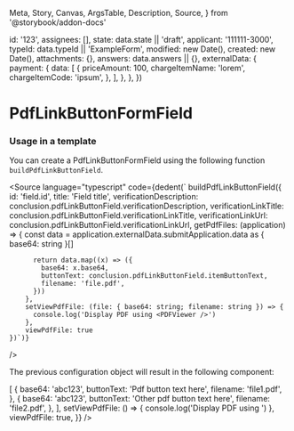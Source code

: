   Meta,
  Story,
  Canvas,
  ArgsTable,
  Description,
  Source,
} from '@storybook/addon-docs'


  id: '123',
  assignees: [],
  state: data.state || 'draft',
  applicant: '111111-3000',
  typeId: data.typeId || 'ExampleForm',
  modified: new Date(),
  created: new Date(),
  attachments: {},
  answers: data.answers || {},
  externalData: {
    payment: {
      data: [
        {
          priceAmount: 100,
          chargeItemName: 'lorem',
          chargeItemCode: 'ipsum',
        },
      ],
    },
  },
})

<Meta
  title="Application System/PdfLinkButtonFormField"
  component={PdfLinkButtonFormField}
/>

# PdfLinkButtonFormField

### Usage in a template

You can create a PdfLinkButtonFormField using the following function `buildPdfLinkButtonField`.

<Source
  language="typescript"
  code={dedent(`
    buildPdfLinkButtonField({
        id: 'field.id',
        title: 'Field title',
        verificationDescription: conclusion.pdfLinkButtonField.verificationDescription,
        verificationLinkTitle: conclusion.pdfLinkButtonField.verificationLinkTitle,
        verificationLinkUrl: conclusion.pdfLinkButtonField.verificationLinkUrl,
        getPdfFiles: (application) => {
          const data = application.externalData.submitApplication.data as {
            base64: string
          }[]

          return data.map((x) => ({
            base64: x.base64,
            buttonText: conclusion.pdfLinkButtonField.itemButtonText,
            filename: 'file.pdf',
          }))
        },
        setViewPdfFile: (file: { base64: string; filename: string }) => {
          console.log('Display PDF using <PDFViewer />')
        },
        viewPdfFile: true
    })`)}

/>

The previous configuration object will result in the following component:

<Canvas>
  <Story name="Default">
    <PdfLinkButtonFormField
      application={createMockApplication()}
      field={{
        id: 'field.id',
        title: 'Field title',
        verificationDescription: 'Verification description here',
        verificationLinkTitle: 'Verification link title here',
        verificationLinkUrl: 'https://island.is/sannreyna',
        getPdfFiles: () => [
          {
            base64: 'abc123',
            buttonText: 'Pdf button text here',
            filename: 'file1.pdf',
          },
          {
            base64: 'abc123',
            buttonText: 'Other pdf button text here',
            filename: 'file2.pdf',
          },
        ],
        setViewPdfFile: () => {
          console.log('Display PDF using <PDFViewer />')
        },
        viewPdfFile: true,
      }}
    />
  </Story>
</Canvas>
